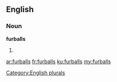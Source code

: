 ==English==

===Noun===
'''furballs'''

# {{plural of|furball}}

[[Category:English plurals]]

[[ar:furballs]]
[[fr:furballs]]
[[ku:furballs]]
[[my:furballs]]